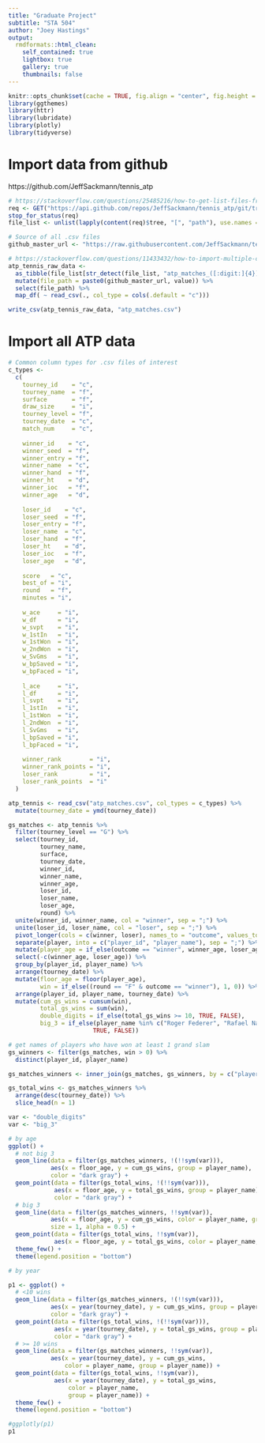 ---
title: "Graduate Project"
subtitle: "STA 504"
author: "Joey Hastings"
output:
  rmdformats::html_clean:
    self_contained: true
    lightbox: true
    gallery: true
    thumbnails: false
---

```{r setup, include=FALSE}
knitr::opts_chunk$set(cache = TRUE, fig.align = "center", fig.height = 4, fig.width = 8)
library(ggthemes)
library(httr)
library(lubridate)
library(plotly)
library(tidyverse)
```

# Import data from github

https://github.com/JeffSackmann/tennis_atp

```{r, eval = FALSE}
# https://stackoverflow.com/questions/25485216/how-to-get-list-files-from-a-github-repository-folder-using-r
req <- GET("https://api.github.com/repos/JeffSackmann/tennis_atp/git/trees/master?recursive=1")
stop_for_status(req)
file_list <- unlist(lapply(content(req)$tree, "[", "path"), use.names = F)

# Source of all .csv files
github_master_url <- "https://raw.githubusercontent.com/JeffSackmann/tennis_atp/master/"

# https://stackoverflow.com/questions/11433432/how-to-import-multiple-csv-files-at-once
atp_tennis_raw_data <-
  as_tibble(file_list[str_detect(file_list, "atp_matches_([:digit:]{4}).csv")]) %>%
  mutate(file_path = paste0(github_master_url, value)) %>%
  select(file_path) %>%
  map_df( ~ read_csv(., col_type = cols(.default = "c")))

write_csv(atp_tennis_raw_data, "atp_matches.csv")
```

# Import all ATP data

```{r}
# Common column types for .csv files of interest
c_types <-
  c(
    tourney_id    = "c",
    tourney_name  = "f",
    surface       = "f",
    draw_size     = "i",
    tourney_level = "f",
    tourney_date  = "c",
    match_num     = "c", 
    
    winner_id    = "c",
    winner_seed  = "f",
    winner_entry = "f",
    winner_name  = "c",
    winner_hand  = "f",
    winner_ht    = "d",
    winner_ioc   = "f",
    winner_age   = "d",
    
    loser_id    = "c",
    loser_seed  = "f",
    loser_entry = "f",
    loser_name  = "c",
    loser_hand  = "f",
    loser_ht    = "d",
    loser_ioc   = "f",
    loser_age   = "d",
    
    score   = "c",
    best_of = "i",
    round   = "f",
    minutes = "i",
    
    w_ace     = "i",
    w_df      = "i",
    w_svpt    = "i",
    w_1stIn   = "i",
    w_1stWon  = "i",
    w_2ndWon  = "i",
    w_SvGms   = "i",
    w_bpSaved = "i",
    w_bpFaced = "i",
    
    l_ace     = "i",
    l_df      = "i",
    l_svpt    = "i",
    l_1stIn   = "i",
    l_1stWon  = "i",
    l_2ndWon  = "i",
    l_SvGms   = "i",
    l_bpSaved = "i",
    l_bpFaced = "i",
    
    winner_rank        = "i",
    winner_rank_points = "i",
    loser_rank         = "i",
    loser_rank_points  = "i"
  )

atp_tennis <- read_csv("atp_matches.csv", col_types = c_types) %>%
  mutate(tourney_date = ymd(tourney_date))
```

```{r}
gs_matches <- atp_tennis %>%
  filter(tourney_level == "G") %>%
  select(tourney_id,
         tourney_name,
         surface,
         tourney_date,
         winner_id,
         winner_name,
         winner_age,
         loser_id,
         loser_name,
         loser_age,
         round) %>%
  unite(winner_id, winner_name, col = "winner", sep = ";") %>%
  unite(loser_id, loser_name, col = "loser", sep = ";") %>%
  pivot_longer(cols = c(winner, loser), names_to = "outcome", values_to = "player") %>%
  separate(player, into = c("player_id", "player_name"), sep = ";") %>%
  mutate(player_age = if_else(outcome == "winner", winner_age, loser_age)) %>%
  select(-c(winner_age, loser_age)) %>%
  group_by(player_id, player_name) %>%
  arrange(tourney_date) %>%
  mutate(floor_age = floor(player_age),
         win = if_else((round == "F" & outcome == "winner"), 1, 0)) %>%
  arrange(player_id, player_name, tourney_date) %>%
  mutate(cum_gs_wins = cumsum(win),
         total_gs_wins = sum(win),
         double_digits = if_else(total_gs_wins >= 10, TRUE, FALSE),
         big_3 = if_else(player_name %in% c("Roger Federer", "Rafael Nadal", "Novak Djokovic"),
                        TRUE, FALSE))

# get names of players who have won at least 1 grand slam
gs_winners <- filter(gs_matches, win > 0) %>%
  distinct(player_id, player_name)

gs_matches_winners <- inner_join(gs_matches, gs_winners, by = c("player_id", "player_name"))

gs_total_wins <- gs_matches_winners %>%
  arrange(desc(tourney_date)) %>%
  slice_head(n = 1)

```

```{r}
var <- "double_digits"
var <- "big_3"

# by age
ggplot() +
  # not big 3
  geom_line(data = filter(gs_matches_winners, !(!!sym(var))),
            aes(x = floor_age, y = cum_gs_wins, group = player_name),
            color = "dark gray") +
  geom_point(data = filter(gs_total_wins, !(!!sym(var))),
             aes(x = floor_age, y = total_gs_wins, group = player_name),
             color = "dark gray") +
  # big 3
  geom_line(data = filter(gs_matches_winners, !!sym(var)),
            aes(x = floor_age, y = cum_gs_wins, color = player_name, group = player_name),
            size = 1, alpha = 0.5) +
  geom_point(data = filter(gs_total_wins, !!sym(var)),
             aes(x = floor_age, y = total_gs_wins, color = player_name, group = player_name)) +
  theme_few() +
  theme(legend.position = "bottom")
```

```{r}
# by year

p1 <- ggplot() +
  # <10 wins
  geom_line(data = filter(gs_matches_winners, !(!!sym(var))),
            aes(x = year(tourney_date), y = cum_gs_wins, group = player_name),
            color = "dark gray") +
  geom_point(data = filter(gs_total_wins, !(!!sym(var))),
             aes(x = year(tourney_date), y = total_gs_wins, group = player_name),
             color = "dark gray") +
  # >= 10 wins
  geom_line(data = filter(gs_matches_winners, !!sym(var)),
            aes(x = year(tourney_date), y = cum_gs_wins,
                color = player_name, group = player_name)) +
  geom_point(data = filter(gs_total_wins, !!sym(var)), 
             aes(x = year(tourney_date), y = total_gs_wins,
                 color = player_name,
                 group = player_name)) +
  theme_few() +
  theme(legend.position = "bottom")

#ggplotly(p1)
p1
```